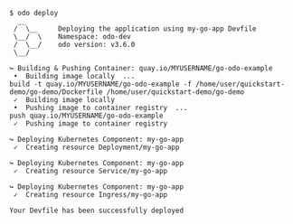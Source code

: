 ```console
$ odo deploy
  __
 /  \__     Deploying the application using my-go-app Devfile
 \__/  \    Namespace: odo-dev
 /  \__/    odo version: v3.6.0
 \__/

↪ Building & Pushing Container: quay.io/MYUSERNAME/go-odo-example
 •  Building image locally  ...
build -t quay.io/MYUSERNAME/go-odo-example -f /home/user/quickstart-demo/go-demo/Dockerfile /home/user/quickstart-demo/go-demo
 ✓  Building image locally
 •  Pushing image to container registry  ...
push quay.io/MYUSERNAME/go-odo-example
 ✓  Pushing image to container registry

↪ Deploying Kubernetes Component: my-go-app
 ✓  Creating resource Deployment/my-go-app

↪ Deploying Kubernetes Component: my-go-app
 ✓  Creating resource Service/my-go-app

↪ Deploying Kubernetes Component: my-go-app
 ✓  Creating resource Ingress/my-go-app

Your Devfile has been successfully deployed

```